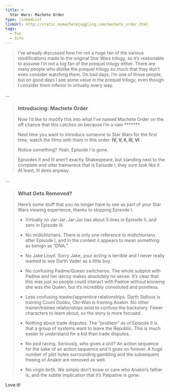 ```yaml
---
title: >
  Star Wars: Machete Order
type: linkedList
linkUrl: http://static.nomachetejuggling.com/machete_order.html
tags:
  - Fun
  - Info
---
```


> I’ve already discussed how I’m not a huge fan of the various modifications made to the original Star Wars trilogy, so it’s reasonable to assume I’m not a big fan of the prequel trilogy either. There are many people who dislike the prequel trilogy so much that they don’t even consider watching them. On bad days, I’m one of those people, but on good days I see some value in the prequel trilogy, even though I consider them inferior in virtually every way.

…

> ### Introducing: Machete Order
> 
> Now I’d like to modify this into what I’ve named Machete Order on the off chance that this catches on because I’m a vain \*\*\*\*\*\*\*.
> 
> Next time you want to introduce someone to Star Wars for the first time, watch the films with them in this order: **IV, V, II, III, VI**
> 
> Notice something? Yeah, Episode I is gone.
> 
> Episodes II and III aren’t exactly Shakespeare, but standing next to the complete and utter trainwreck that is Episode I, they sure look like it. At least, III does anyway.

…

> ### What Gets Removed?
> 
> Here’s some stuff that you no longer have to see as part of your Star Wars viewing experience, thanks to skipping Episode I.
> 
> -   Virtually no Jar-Jar. Jar-Jar has about 5 lines in Episode II, and zero in Episode III.
>     
> -   No midichlorians. There is only one reference to midichlorians after Episode I, and in the context it appears to mean something as benign as “DNA.”
>     
> -   No Jake Lloyd. Sorry Jake, your acting is terrible and I never really wanted to see Darth Vader as a little boy.
>     
> -   No confusing Padme/Queen switcheroo. The whole subplot with Padme and her decoy makes absolutely no sense. It’s clear that this was just so people could interact with Padme without knowing she was the Queen, but it’s incredibly convoluted and pointless.
>     
> -   Less confusing master/apprentice relationships. Darth Sidious is training Count Dooku, Obi-Wan is training Anakin. No other trainer/trainee relationships exist to confuse the backstory. Fewer characters to learn about, so the story is more focused.
>     
> -   Nothing about trade disputes. The “problem” as of Episode II is that a group of systems want to leave the Republic. This is much easier to understand for a kid than trade disputes.
>     
> -   No pod racing. Seriously, who gives a shit? An action sequence for the sake of an action sequence and it goes on forever. A huge number of plot holes surrounding gambling and the subsequent freeing of Anakin are removed as well.
>     
> -   No virgin birth. We simply don’t know or care who Anakin’s father is, and the subtle implication that it’s Palpatine is gone.
>     

Love it!
